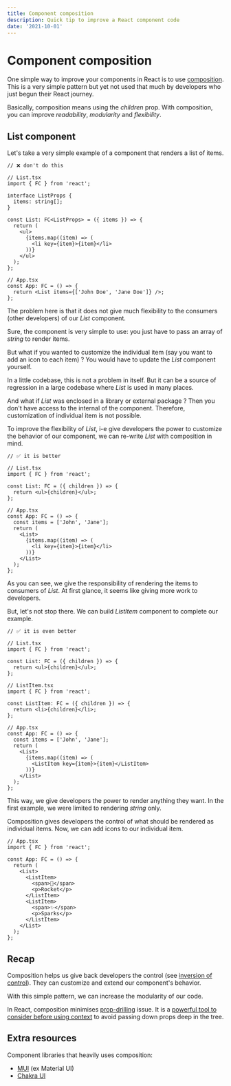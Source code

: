 ```yaml
---
title: Component composition
description: Quick tip to improve a React component code
date: '2021-10-01'
---
```


# Component composition

One simple way to improve your components in React is to use [composition](https://reactjs.org/docs/composition-vs-inheritance.html). This is a very simple pattern but yet not used that much by developers who just begun their React journey.

Basically, composition means using the _children_ prop. With composition, you can improve _readability_, _modularity_ and _flexibility_.

## List component

Let's take a very simple example of a component that renders a list of items.

```tsx
// ❌ don't do this

// List.tsx
import { FC } from 'react';

interface ListProps {
  items: string[];
}

const List: FC<ListProps> = ({ items }) => {
  return (
    <ul>
      {items.map((item) => (
        <li key={item}>{item}</li>
      ))}
    </ul>
  );
};

// App.tsx
const App: FC = () => {
  return <List items={['John Doe', 'Jane Doe']} />;
};
```

The problem here is that it does not give much flexibility to the consumers (other developers) of our _List_ component.

Sure, the component is very simple to use: you just have to pass an array of _string_ to render items.

But what if you wanted to customize the individual item (say you want to add an icon to each item) ? You would have to update the _List_ component yourself.

In a little codebase, this is not a problem in itself. But it can be a source of regression in a large codebase where _List_ is used in many places.

And what if _List_ was enclosed in a library or external package ? Then you don't have access to the internal of the component. Therefore, customization of individual item is not possible.

To improve the flexibility of _List_, i-e give developers the power to customize the behavior of our component, we can re-write _List_ with composition in mind.

```tsx
// ✅ it is better

// List.tsx
import { FC } from 'react';

const List: FC = ({ children }) => {
  return <ul>{children}</ul>;
};

// App.tsx
const App: FC = () => {
  const items = ['John', 'Jane'];
  return (
    <List>
      {items.map((item) => (
        <li key={item}>{item}</li>
      ))}
    </List>
  );
};
```

As you can see, we give the responsibility of rendering the items to consumers of _List_. At first glance, it seems like giving more work to developers.

But, let's not stop there. We can build _ListItem_ component to complete our example.

```tsx
// ✅ it is even better

// List.tsx
import { FC } from 'react';

const List: FC = ({ children }) => {
  return <ul>{children}</ul>;
};

// ListItem.tsx
import { FC } from 'react';

const ListItem: FC = ({ children }) => {
  return <li>{children}</li>;
};

// App.tsx
const App: FC = () => {
  const items = ['John', 'Jane'];
  return (
    <List>
      {items.map((item) => (
        <ListItem key={item}>{item}</ListItem>
      ))}
    </List>
  );
};
```

This way, we give developers the power to render anything they want. In the first example, we were limited to rendering _string_ only.

Composition gives developers the control of what should be rendered as individual items. Now, we can add icons to our individual item.

```tsx
// App.tsx
import { FC } from 'react';

const App: FC = () => {
  return (
    <List>
      <ListItem>
        <span>🚀</span>
        <p>Rocket</p>
      </ListItem>
      <ListItem>
        <span>✨</span>
        <p>Sparks</p>
      </ListItem>
    </List>
  );
};
```

## Recap

Composition helps us give back developers the control (see [inversion of control](https://en.wikipedia.org/wiki/Inversion_of_control)). They can customize and extend our component's behavior.

With this simple pattern, we can increase the modularity of our code.

In React, composition minimises [prop-drilling](https://kentcdodds.com/blog/prop-drilling) issue. It is a [powerful tool to consider before using context](https://epicreact.dev/one-react-mistake-thats-slowing-you-down/) to avoid passing down props deep in the tree.

## Extra resources

Component libraries that heavily uses composition:

- [MUI](https://mui.com/getting-started/usage/) (ex Material UI)
- [Chakra UI](https://chakra-ui.com/docs/getting-started)
